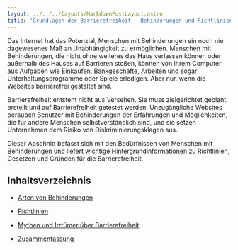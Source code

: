 ```yaml
---
layout: ../../../layouts/MarkdownPostLayout.astro
title: 'Grundlagen der Barrierefreiheit - Behinderungen und Richtlinien'
---
```


Das Internet hat das Potenzial, Menschen mit Behinderungen ein noch nie
dagewesenes Maß an Unabhängigkeit zu ermöglichen. Menschen mit
Behinderungen, die nicht ohne weiteres das Haus verlassen können
oder außerhalb des Hauses auf Barrieren stoßen, können von ihrem
Computer aus Aufgaben wie Einkaufen, Bankgeschäfte, Arbeiten und sogar
Unterhaltungsprogramme oder Spiele erledigen. Aber nur, wenn die Websites
barrierefrei gestaltet sind.

Barrierefreiheit entsteht nicht aus Versehen. Sie muss zielgerichtet geplant,
erstellt und auf Barrierefreiheit getestet werden. Unzugängliche Websites berauben
Benutzer mit Behinderungen der Erfahrungen und Möglichkeiten, die für andere
Menschen selbstverständlich sind, und sie setzen Unternehmen dem Risiko von
Diskriminierungsklagen aus.

Dieser Abschnitt befasst sich mit den Bedürfnissen von Menschen mit Behinderungen
und liefert wichtige Hintergrundinformationen zu Richtlinien, Gesetzen und Gründen
für die Barrierefreiheit.

## Inhaltsverzeichnis

- [Arten von Behinderungen](/tutorials/grundlagen/personen)

- [Richtlinien](/tutorials/grundlagen/richtlinien)

- [Mythen und Irrtümer über Barrierefreiheit](/tutorials/grundlagen/mythen-und-missverstaendnisse)

- [Zusammenfassung](/tutorials/grundlagen/zusammenfassung)
